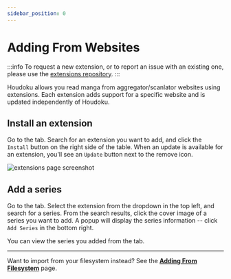 ```yaml
---
sidebar_position: 0
---
```



# Adding From Websites

:::info
To request a new extension, or to report an issue with an existing one, please use the
[extensions repository](https://github.com/xgi/houdoku-extensions/issues/new/choose).
:::

Houdoku allows you read manga from aggregator/scanlator websites using extensions. Each extension
adds support for a specific website and is updated independently of Houdoku.

## Install an extension

Go to the <TabText name='extensions'/> tab. Search for an extension you want to add,
and click the `Install` button on the right side of the table. When an update is available for an
extension, you'll see an `Update` button next to the remove icon.

![extensions page screenshot](/img/screenshot_extensions.png)

## Add a series

Go to the <TabText name='search'/> tab. Select the extension from the dropdown in the top left,
and search for a series. From the search results, click the cover image of a series you want to add.
A popup will display the series information -- click `Add Series` in the bottom right.

You can view the series you added from the <TabText name='library'/> tab.

---

Want to import from your filesystem instead? See the **[Adding From Filesystem](/docs/adding-manga/adding-from-filesystem)** page.
